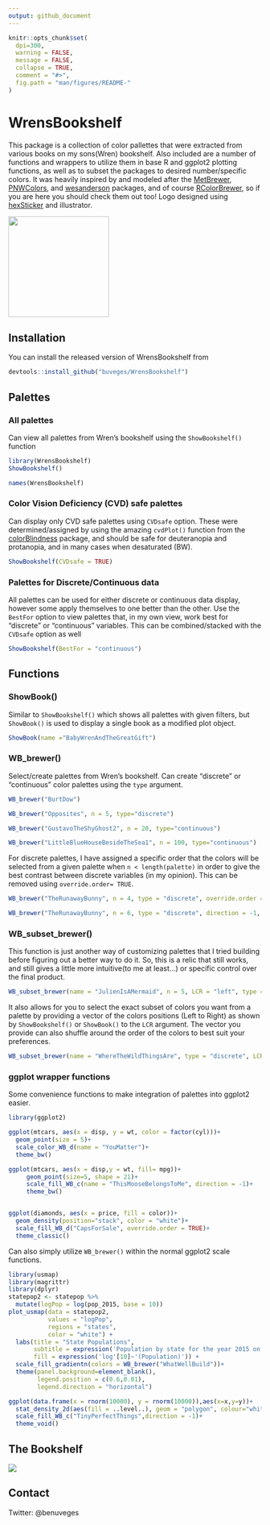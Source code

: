 ```yaml
---
output: github_document
---
```


<!-- README.md is generated from README.Rmd. Please edit that file -->

```r
knitr::opts_chunk$set(
  dpi=300,
  warning = FALSE, 
  message = FALSE,
  collapse = TRUE,
  comment = "#>",
  fig.path = "man/figures/README-"
)
```

# WrensBookshelf

<!-- badges: start -->

This package is a collection of color pallettes that were extracted from various books on my sons(Wren) bookshelf. Also included are a number of functions and wrappers to utilize them in base R and ggplot2 plotting functions, as well as to subset the packages to desired number/specific colors. It was heavily inspired by and modeled after the [MetBrewer](https://github.com/BlakeRMills/MetBrewer), [PNWColors](https://github.com/jakelawlor/PNWColors), and [wesanderson](https://github.com/karthik/wesanderson) packages, and of course [RColorBrewer](https://cran.r-project.org/web/packages/RColorBrewer/RColorBrewer.pdf), so if you are here you should check them out too! Logo designed using [hexSticker](https://github.com/GuangchuangYu/hexSticker) and illustrator.


![](man/images/WrenHex2.png){width=200}
<!-- badges: end -->


## Installation

You can install the released version of WrensBookshelf from 

``` r
devtools::install_github("buveges/WrensBookshelf")
```

## Palettes

### All palettes

Can view all palettes from Wren's bookshelf using the  `ShowBookshelf()` function

```r
library(WrensBookshelf)
ShowBookshelf()

names(WrensBookshelf)
```

### Color Vision Deficiency (CVD) safe palettes

Can display only CVD safe palettes using `CVDsafe` option. These were determined/assigned by using the amazing `cvdPlot()` function from the [colorBlindness](https://cran.r-project.org/web/packages/colorBlindness/vignettes/colorBlindness.html) package, and should be safe for deuteranopia and protanopia, and in many cases when desaturated (BW).

```r
ShowBookshelf(CVDsafe = TRUE)
```

### Palettes for Discrete/Continuous data

All palettes can be used for either discrete or continuous data display, however some apply themselves to one better than the other. Use the `BestFor` option  to view palettes that, in my own view, work best for "discrete" or "continuous" variables. This can be combined/stacked with the `CVDsafe` option as well

```r
ShowBookshelf(BestFor = "continuous")

```


## Functions

### ShowBook()

Similar to `ShowBookshelf()` which shows all palettes with given filters, but `ShowBook()` is used to display a single book as a modified plot object.

```r
ShowBook(name ="BabyWrenAndTheGreatGift")

```

### WB_brewer()

Select/create palettes from Wren's bookshelf. Can create "discrete" or "continuous" color palettes using the `type` argument.

```r

WB_brewer("BurtDow")

WB_brewer("Opposites", n = 5, type="discrete")

WB_brewer("GustavoTheShyGhost2", n = 20, type="continuous")

WB_brewer("LittleBlueHouseBesideTheSea1", n = 100, type="continuous")

```


For discrete palettes, I have assigned a specific order that the colors will be selected from a given palette when `n < length(palette)` in order to give the best contrast between discrete variables (in my opinion). This can be removed using `override.order= TRUE`.

```r

WB_brewer("TheRunawayBunny", n = 4, type = "discrete", override.order = FALSE)

WB_brewer("TheRunawayBunny", n = 6, type = "discrete", direction = -1, override.order = TRUE)

```

### WB_subset_brewer()

This function is just another way of customizing palettes that I tried building before figuring out a better way to do it. So, this is a relic that still works, and still gives a little more intuitive(to me at least...) or specific control over the final product.

```r

WB_subset_brewer(name = "JulienIsAMermaid", n = 5, LCR = "left", type = "continuous", n2 = 200)

```

It also allows for you to select the exact subset of colors you want from a palette by providing a vector of the colors positions (Left to Right) as shown by `ShowBookshelf()` or `ShowBook()` to the `LCR` argument. The vector you provide can also shuffle around the order of the colors to best suit your preferences.

```r

WB_subset_brewer(name = "WhereTheWildThingsAre", type = "discrete", LCR = c(1,6,4,5))

```

### ggplot wrapper functions

Some convenience functions to make integration of palettes into ggplot2 easier. 

``` r

library(ggplot2)

ggplot(mtcars, aes(x = disp, y = wt, color = factor(cyl)))+
  geom_point(size = 5)+
  scale_color_WB_d(name = "YouMatter")+
  theme_bw()

ggplot(mtcars, aes(x = disp,y = wt, fill= mpg))+
     geom_point(size=5, shape = 21)+
     scale_fill_WB_c(name = "ThisMooseBelongsToMe", direction = -1)+
     theme_bw()


ggplot(diamonds, aes(x = price, fill = color))+
  geom_density(position="stack", color = "white")+
  scale_fill_WB_d("CapsForSale", override.order = TRUE)+
  theme_classic()

```

Can also simply utilize `WB_brewer()` within the normal ggplot2 scale functions.

``` r

library(usmap)
library(magrittr)
library(dplyr)
statepop2 <- statepop %>% 
  mutate(logPop = log(pop_2015, base = 10))
plot_usmap(data = statepop2, 
           values = "logPop",
           regions = "states", 
           color = "white") + 
  labs(title = "State Populations",
       subtitle = expression('Population by state for the year 2015 on a'~'log'[10]~'scale'),
       fill = expression('log'[10]~'(Population)')) + 
  scale_fill_gradientn(colors = WB_brewer("WhatWellBuild"))+
  theme(panel.background=element_blank(),
        legend.position = c(0.6,0.01),
        legend.direction = "horizontal")

ggplot(data.frame(x = rnorm(10000), y = rnorm(10000)),aes(x=x,y=y))+
  stat_density_2d(aes(fill = ..level..), geom = "polygon", colour="white")+
  scale_fill_WB_c("TinyPerfectThings",direction = -1)+
  theme_void()

```

## The Bookshelf

![](man/images/BookShelf.png)

## Contact

Twitter: @benuveges

